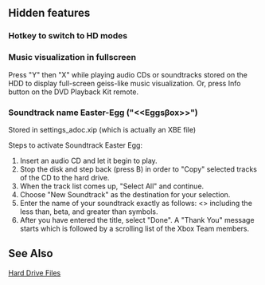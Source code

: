== Hidden features ==

=== Hotkey to switch to HD modes ===

=== Music visualization in fullscreen ===
Press "Y" then "X" while playing audio CDs or soundtracks stored on the HDD to display full-screen geiss-like music visualization.  Or, press Info button on the DVD Playback Kit remote.

=== Soundtrack name Easter-Egg ("<<Eggs&beta;ox>>") ===

Stored in settings_adoc.xip (which is actually an XBE file)

Steps to activate Soundtrack Easter Egg:
# Insert an audio CD and let it begin to play. 
# Stop the disk and step back (press B) in order to "Copy" selected tracks of the CD to the hard drive. 
# When the track list comes up, "Select All" and continue. 
# Choose "New Soundtrack" as the destination for your selection. 
# Enter the name of your soundtrack exactly as follows: <<Eggsßox>> including the less than, beta, and greater than symbols. 
# After you have entered the title, select "Done".  A "Thank You" message starts which is followed by a scrolling list of the Xbox Team members.

== See Also ==

[[Hard Drive Files]]